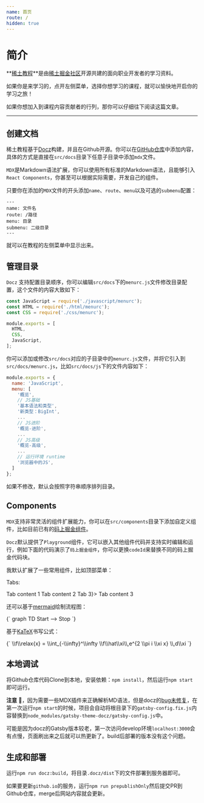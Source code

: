 ```yaml
---
name: 首页
route: /
hidden: true
---
```



# 简介

**[稀土教程](https://github.com/xitu/courses)**是由[稀土掘金社区](https://juejin.cn)开源共建的面向职业开发者的学习资料。

如果你是来学习的，点开左侧菜单，选择你想学习的课程，就可以愉快地开启你的学习之旅！

如果你想加入到课程内容贡献者的行列，那你可以仔细往下阅读这篇文章。

---

## 创建文档

稀土教程基于[Docz](https://www.docz.site/)构建，并且在Github开源。你可以在[GitHub仓库](https://github.com/xitu/courses)中添加内容，具体的方式是直接在`src/docs`目录下任意子目录中添加`mdx`文件。

`MDX`是Markdown语法扩展，你可以使用所有标准的Markdown语法，且能够引入`React Components`，你甚至可以根据实际需要，开发自己的组件。

只要你在添加的`MDX`文件的开头添加`name`、`route`、`menu`以及可选的`submenu`配置：

```mdx
---
name: 文件名
route: /路径
menu: 目录
submenu: 二级目录
---
```

就可以在教程的左侧菜单中显示出来。


## 管理目录

`Docz` 支持配置目录顺序，你可以编辑`src/docs`下的`menurc.js`文件修改目录配置，这个文件的内容大致如下：

```js
const JavaScript = require('./javascript/menurc');
const HTML = require('./html/menurc');
const CSS = require('./css/menurc');

module.exports = [
  HTML,
  CSS,
  JavaScript,
];
```

你可以添加或修改`src/docs`对应的子目录中的`menurc.js`文件，并将它引入到`src/docs/menurc.js`，比如`src/docs/js`下的文件内容如下：

```js
module.exports = { 
  name: 'JavaScript', 
  menu: [
    '概览',
    // JS基础
    '基本语法和类型',
    '新类型：BigInt',
    ...
    // JS进阶
    '概览-进阶',
    ...
    // JS高级
    '概览-高级',
    ...
    // 运行环境 runtime
    '浏览器中的JS',
  ] 
};
```

如果不修改，默认会按照字符串顺序排列目录。

## Components

`MDX`支持非常灵活的组件扩展能力，你可以在`src/components`目录下添加自定义组件，比如目前已有的[码上掘金组件](https://github.com/xitu/courses/tree/main/src/components/JCode)。

`Docz`默认提供了`Playground`组件，它可以嵌入其他组件代码并支持实时编辑和运行，例如下面的代码演示了`码上掘金组件`，你可以更换`codeId`来替换不同的码上掘金代码块。

<Playground>
  <JCode codeId="7101205186751758367"></JCode>
</Playground>

我默认扩展了一些常用组件，比如顶部菜单：


<Playground>
  <TopMenu
    code="//code.juejin.cn"
    pins="//juejin.cn/pins/club/6824710202655244301"
    docs="//juejin.cn"
  />
</Playground>

Tabs:


<Playground>
  <Tabs activeId="1">
    <Tabs.Tab id="1" title="Tab 1">
      Tab content 1
    </Tabs.Tab>
    <Tabs.Tab id="2" title="Tab 2">
      Tab content 2
    </Tabs.Tab>
    <Tabs.Tab id="3" title={<i>Tab 3</i>}>
      Tab content 3
    </Tabs.Tab>
  </Tabs>
</Playground>

还可以基于[mermaid](https://mermaid-js.github.io/mermaid)绘制流程图：


<Playground>
  <Diagram theme="dark">{`
    graph TD
    Start --> Stop
  `}</Diagram>
</Playground>

基于[KaTeX](https://katex.org/)书写公式：


<Playground>
  <KaTeX macros="{'\\f': '#1f(#2)'}">{`
    \\f\\relax{x} = \\int_{-\\infty}^\\infty
        \\f\\hat\\xi\\,e^{2 \\pi i \\xi x}
        \\,d\\xi
  `}</KaTeX>
</Playground>

## 本地调试

将Github仓库代码Clone到本地，安装依赖：`npm install`，然后运行`npm start`即可运行。

**注意** :dog:，因为需要一些MDX插件来正确解析MD语法，但是docz的[bug未修复](https://github.com/doczjs/docz/issues/1629)，在第一次运行`npm start`的时候，项目会自动将根目录下的`gatsby-config.fix.js`内容替换到`node_modules/gatsby-theme-docz/gatsby-config.js`中。

可能是因为docz的Gatsby版本较老，第一次访问develop环境`localhost:3000`会有点慢，页面刷出来之后就可以热更新了。build后部署的版本没有这个问题。

## 生成和部署

运行`npm run docz:build`，将目录`.docz/dist`下的文件部署到服务器即可。

如果要更新`github.io`的服务，运行`npm run prepublishOnly`然后提交PR到Github仓库，merge后网站内容就会更新。

